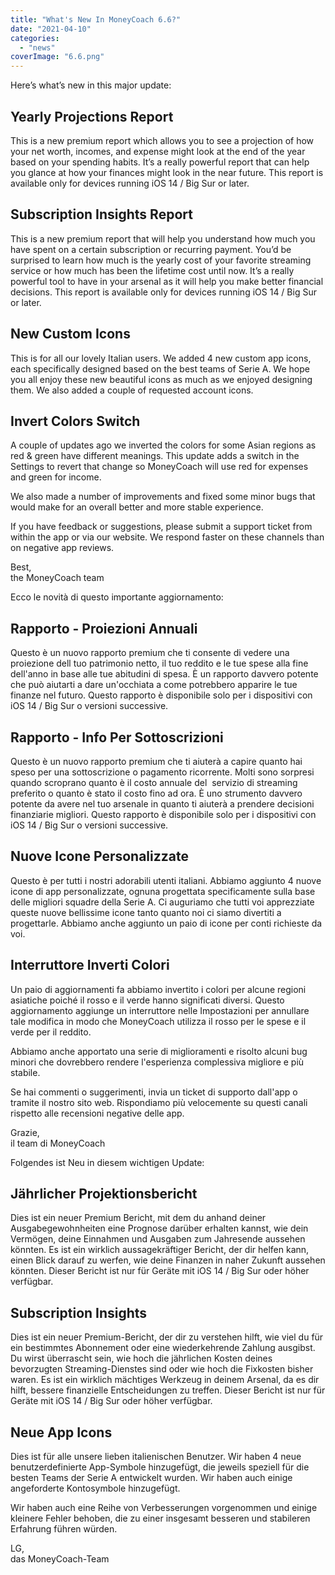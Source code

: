 ```yaml
---
title: "What's New In MoneyCoach 6.6?"
date: "2021-04-10"
categories: 
  - "news"
coverImage: "6.6.png"
---
```


Here’s what’s new in this major update:

## Yearly Projections Report

This is a new premium report which allows you to see a projection of how your net worth, incomes, and expense might look at the end of the year based on your spending habits. It’s a really powerful report that can help you glance at how your finances might look in the near future. This report is available only for devices running iOS 14 / Big Sur or later.

## Subscription Insights Report

This is a new premium report that will help you understand how much you have spent on a certain subscription or recurring payment. You’d be surprised to learn how much is the yearly cost of your favorite streaming service or how much has been the lifetime cost until now. It’s a really powerful tool to have in your arsenal as it will help you make better financial decisions. This report is available only for devices running iOS 14 / Big Sur or later.

## New Custom Icons

This is for all our lovely Italian users. We added 4 new custom app icons, each specifically designed based on the best teams of Serie A. We hope you all enjoy these new beautiful icons as much as we enjoyed designing them. We also added a couple of requested account icons.

## Invert Colors Switch

A couple of updates ago we inverted the colors for some Asian regions as red & green have different meanings. This update adds a switch in the Settings to revert that change so MoneyCoach will use red for expenses and green for income.

We also made a number of improvements and fixed some minor bugs that would make for an overall better and more stable experience.

If you have feedback or suggestions, please submit a support ticket from within the app or via our website. We respond faster on these channels than on negative app reviews.

Best,  
the MoneyCoach team

Ecco le novità di questo importante aggiornamento:

## Rapporto - Proiezioni Annuali

Questo è un nuovo rapporto premium che ti consente di vedere una proiezione dell tuo patrimonio netto, il tuo reddito e le tue spese alla fine dell'anno in base alle tue abitudini di spesa. È un rapporto davvero potente che può aiutarti a dare un'occhiata a come potrebbero apparire le tue finanze nel futuro. Questo rapporto è disponibile solo per i dispositivi con iOS 14 / Big Sur o versioni successive.

## Rapporto - Info Per Sottoscrizioni

Questo è un nuovo rapporto premium che ti aiuterà a capire quanto hai speso per una sottoscrizione o pagamento ricorrente. Molti sono sorpresi quando scroprano quanto è il costo annuale del  servizio di streaming preferito o quanto è stato il costo fino ad ora. È uno strumento davvero potente da avere nel tuo arsenale in quanto ti aiuterà a prendere decisioni finanziarie migliori. Questo rapporto è disponibile solo per i dispositivi con iOS 14 / Big Sur o versioni successive.

## Nuove Icone Personalizzate

Questo è per tutti i nostri adorabili utenti italiani. Abbiamo aggiunto 4 nuove icone di app personalizzate, ognuna progettata specificamente sulla base delle migliori squadre della Serie A. Ci auguriamo che tutti voi apprezziate queste nuove bellissime icone tanto quanto noi ci siamo divertiti a progettarle. Abbiamo anche aggiunto un paio di icone per conti richieste da voi.

## Interruttore Inverti Colori

Un paio di aggiornamenti fa abbiamo invertito i colori per alcune regioni asiatiche poiché il rosso e il verde hanno significati diversi. Questo aggiornamento aggiunge un interruttore nelle Impostazioni per annullare tale modifica in modo che MoneyCoach utilizza il rosso per le spese e il verde per il reddito.

Abbiamo anche apportato una serie di miglioramenti e risolto alcuni bug minori che dovrebbero rendere l'esperienza complessiva migliore e più stabile.

Se hai commenti o suggerimenti, invia un ticket di supporto dall'app o tramite il nostro sito web. Rispondiamo più velocemente su questi canali rispetto alle recensioni negative delle app.

Grazie,  
il team di MoneyCoach

Folgendes ist Neu in diesem wichtigen Update:

## Jährlicher Projektionsbericht

Dies ist ein neuer Premium Bericht, mit dem du anhand deiner Ausgabegewohnheiten eine Prognose darüber erhalten kannst, wie dein Vermögen, deine Einnahmen und Ausgaben zum Jahresende aussehen könnten. Es ist ein wirklich aussagekräftiger Bericht, der dir helfen kann, einen Blick darauf zu werfen, wie deine Finanzen in naher Zukunft aussehen könnten. Dieser Bericht ist nur für Geräte mit iOS 14 / Big Sur oder höher verfügbar.

## Subscription Insights

Dies ist ein neuer Premium-Bericht, der dir zu verstehen hilft, wie viel du für ein bestimmtes Abonnement oder eine wiederkehrende Zahlung ausgibst. Du wirst überrascht sein, wie hoch die jährlichen Kosten deines bevorzugten Streaming-Dienstes sind oder wie hoch die Fixkosten bisher waren. Es ist ein wirklich mächtiges Werkzeug in deinem Arsenal, da es dir hilft, bessere finanzielle Entscheidungen zu treffen. Dieser Bericht ist nur für Geräte mit iOS 14 / Big Sur oder höher verfügbar.

## Neue App Icons

Dies ist für alle unsere lieben italienischen Benutzer. Wir haben 4 neue benutzerdefinierte App-Symbole hinzugefügt, die jeweils speziell für die besten Teams der Serie A entwickelt wurden. Wir haben auch einige angeforderte Kontosymbole hinzugefügt.

Wir haben auch eine Reihe von Verbesserungen vorgenommen und einige kleinere Fehler behoben, die zu einer insgesamt besseren und stabileren Erfahrung führen würden.

LG,  
das MoneyCoach-Team
